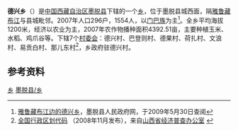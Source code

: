 {{中国乡级行政区
| 行政区全称 = 德兴乡
| 景观照片文件名 =
| 景观照片描述 =
| 汉语拼音 =
| 通用拼音 =
| 注音符號 =
| 其它标音类型1 =
| 其它标音1 =
| 其它标音类型2 =
| 其它标音2 =
| 其它语言类型1 =
| 其它语言地名1 =
| 其它语言类型2 =
| 其它语言地名2 =
| 上级行政区 = [[西藏自治区|西藏自治区]][[墨脱县|墨脱县]]
| 行政区类别 = [[乡|乡]]
| 行政区划代码 = 542624205
| 地理坐标 = {{坐标|29.3266|95.3051|display=inline,title|scale:100000_region:CN}}
| 总面积 = 
| 户籍人口 = 
| 户籍人口年份 = 
| 常住人口 = 1554人
| 常住人口年份 =2007年
| 人口密度 = 
| 领导人职务1 =
| 领导人姓名1 =
| 领导人职务2 =
| 领导人姓名2 =
| 行政区划 = 7个[[村委会|村委会]]
| 官方网站 =
| 政府驻地 =
| 邮政编码 =
| 毗邻行政区 =
| 位置图文件名 =
| 位置图描述 =}}
'''德兴乡'''（{{bo|z=བདེ་ཞིང།|w=bde zhing}}）是[[中华人民共和国|中国]][[西藏自治区|西藏自治区]][[墨脱县|墨脱县]]下辖的一个[[乡|乡]]，位于墨脱县城西面，隔[[雅鲁藏布江|雅鲁藏布江]]与县城毗邻。2007年人口296户，1554人，以[[门巴族|门巴族]]为主<ref name="gk">[http://www.motuo.gov.cn/Displays/Articals.aspx?ID=355 雅鲁藏布江边的德兴乡]{{dead link|date=2018年2月 |bot=InternetArchiveBot |fix-attempted=yes }}，墨脱县人民政府网，于2009年5月30日查阅</ref>。全乡平均海拔1200米，经济以农业为主，2007年农作物播种面积4392.51亩，主要种植玉米、水稻、鸡爪谷等。下辖7个[[村委会|村委会]]：德兴村、巴登则村、德果村、荷扎村、文浪村、易贡白村、那儿东村<ref>[http://www.sxjjpc.gov.cn/wjtz/200811070062_1_0.rar 全国行政区划代码] {{webarchive|url=https://web.archive.org/web/20110707041746/http://www.sxjjpc.gov.cn/wjtz/200811070062_1_0.rar |date=2011-07-07 }}（2008年11月发布），来自[http://www.sxjjpc.gov.cn/wjtz/200811070062.htm 山西省经济普查办公室] {{webarchive|url=https://web.archive.org/web/20110707041839/http://www.sxjjpc.gov.cn/wjtz/200811070062.htm |date=2011-07-07 }}</ref>，乡政府驻德兴村。

== 参考资料 ==
{{註腳}}

{{墨脱县行政区划}}
[[Category:墨脱县行政区划|乡]]
[[Category:林芝市乡镇|墨脱县/乡]]
